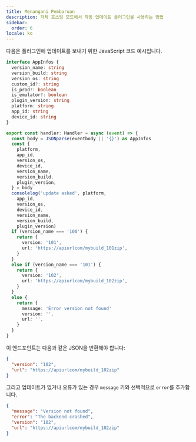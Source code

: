 ```yaml
---
title: Menangani Pembaruan
description: 자체 호스팅 모드에서 자동 업데이트 플러그인을 사용하는 방법
sidebar:
  order: 6
locale: ko
---
```


다음은 플러그인에 업데이트를 보내기 위한 JavaScript 코드 예시입니다.

```typescript
interface AppInfos {
  version_name: string
  version_build: string
  version_os: string
  custom_id?: string
  is_prod?: boolean
  is_emulator?: boolean
  plugin_version: string
  platform: string
  app_id: string
  device_id: string
}

export const handler: Handler = async (event) => {
  const body = JSONparse(eventbody || '{}') as AppInfos
  const {
    platform,
    app_id,
    version_os,
    device_id,
    version_name,
    version_build,
    plugin_version,
  } = body
  consolelog('update asked', platform,
    app_id,
    version_os,
    device_id,
    version_name,
    version_build,
    plugin_version)
  if (version_name === '100') {
    return {
      version: '101',
      url: 'https://apiurlcom/mybuild_101zip',
    }
  }
  else if (version_name === '101') {
    return {
      version: '102',
      url: 'https://apiurlcom/mybuild_102zip',
    }
  }
  else {
    return {
      message: 'Error version not found'
      version: '',
      url: '',
    }
  }
}
```

이 엔드포인트는 다음과 같은 JSON을 반환해야 합니다:

```json
{
  "version": "102",
  "url": "https://apiurlcom/mybuild_102zip"
}
```

그리고 업데이트가 없거나 오류가 있는 경우 `message` 키와 선택적으로 `error`를 추가합니다.

```json
{
  "message": "Version not found",
  "error": "The backend crashed",
  "version": "102",
  "url": "https://apiurlcom/mybuild_102zip"
}
```